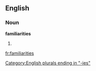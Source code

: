 ==English==

===Noun===
'''familiarities'''

# {{plural of|[[familiarity]]}}

[[Category:English plurals ending in "-ies"]]

[[fr:familiarities]]